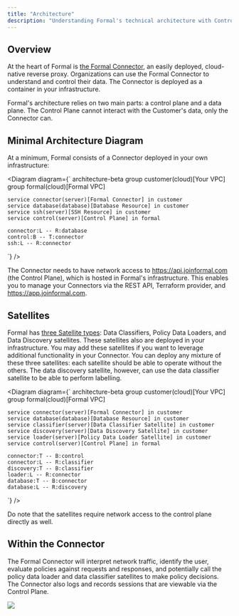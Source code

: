 ```yaml
---
title: "Architecture"
description: "Understanding Formal's technical architecture with Control Plane, Connectors, and Satellites"
---
```


## Overview

At the heart of Formal is [the Formal Connector](/deploying-a-connector/introduction), an easily deployed, cloud-native reverse proxy. Organizations can use the Formal Connector to understand and control their data. The Connector is deployed as a container in your infrastructure.

Formal's architecture relies on two main parts: a control plane and a data plane. The Control Plane cannot interact with the Customer's data, only the Connector can.

## Minimal Architecture Diagram

At a minimum, Formal consists of a Connector deployed in your own infrastructure:

<Diagram diagram={`
architecture-beta
    group customer(cloud)[Your VPC]
    group formal(cloud)[Formal VPC]

    service connector(server)[Formal Connector] in customer
    service database(database)[Database Resource] in customer
    service ssh(server)[SSH Resource] in customer
    service control(server)[Control Plane] in formal

    connector:L -- R:database
    control:B -- T:connector
    ssh:L -- R:connector

`}
/>

The Connector needs to have network access to https://api.joinformal.com (the Control Plane), which is hosted in Formal's infrastructure. This enables you to manage your Connectors via the REST API, Terraform provider, and https://app.joinformal.com.

## Satellites

Formal has [three Satellite types](deploying-a-satellite/introduction.md): Data Classifiers, Policy Data Loaders, and Data Discovery satellites. These satellites also are deployed in your infrastructure.
You may add these satellites if you want to leverage additional functionality in your Connector.
You can deploy any mixture of these three satellites: each satellite should be able to operate without the others.
The data discovery satellite, however, can use the data classifier satellite to be able to perform labelling.

<Diagram diagram={`
architecture-beta
    group customer(cloud)[Your VPC]
    group formal(cloud)[Formal VPC]

    service connector(server)[Formal Connector] in customer
    service database(database)[Database Resource] in customer
    service classifier(server)[Data Classifier Satellite] in customer
    service discovery(server)[Data Discovery Satellite] in customer
    service loader(server)[Policy Data Loader Satellite] in customer
    service control(server)[Control Plane] in formal

    connector:T -- B:control
    connector:L -- R:classifier
    discovery:T -- B:classifier
    loader:L -- R:connector
    database:T -- B:connector
    database:L -- R:discovery

`}
/>

Do note that the satellites require network access to the control plane directly as well.

## Within the Connector

The Formal Connector will interpret network traffic, identify the user, evaluate policies against requests and responses, and potentially call the policy data loader and data classifier satellites to make policy decisions. The Connector also logs and records sessions that are viewable via the Control Plane.

<img src="/img/formal_connector.png" />

